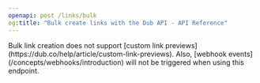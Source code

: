 ```yaml
---
openapi: post /links/bulk
og:title: "Bulk create links with the Dub API - API Reference"
---
```


<Warning>
  Bulk link creation does not support [custom link
  previews](https://dub.co/help/article/custom-link-previews). Also, [webhook
  events](/concepts/webhooks/introduction) will not be triggered when using this
  endpoint.
</Warning>
